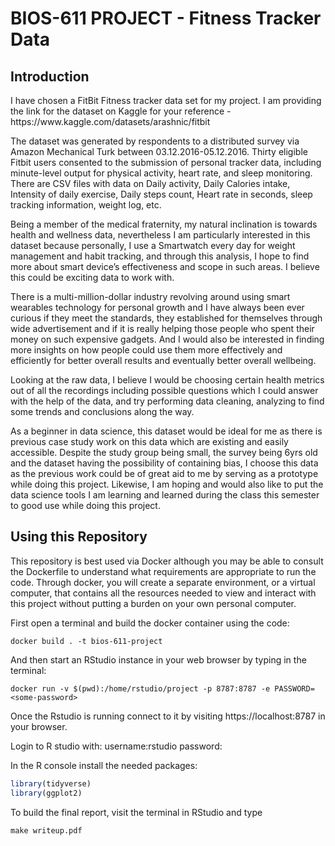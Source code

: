 BIOS-611 PROJECT - Fitness Tracker Data
===============

Introduction
------------

I have chosen a FitBit Fitness tracker data set for my project. I am providing the link for the dataset on Kaggle for your reference - https://www.kaggle.com/datasets/arashnic/fitbit

The dataset was generated by respondents to a distributed survey via Amazon Mechanical Turk between 03.12.2016-05.12.2016. Thirty eligible Fitbit users consented to the submission of personal tracker data, including minute-level output for physical activity, heart rate, and sleep monitoring. There are CSV files with data on Daily activity, Daily Calories intake, Intensity of daily exercise, Daily steps count, Heart rate in seconds, sleep tracking information, weight log, etc.

Being a member of the medical fraternity, my natural inclination is towards health and wellness data, nevertheless I am particularly interested in this dataset because personally, I use a Smartwatch every day for weight management and habit tracking, and through this analysis, I hope to find more about smart device’s effectiveness and scope in such areas. I believe this could be exciting data to work with.

There is a multi-million-dollar industry revolving around using smart wearables technology for personal growth and I have always been ever curious if they meet the standards, they established for themselves through wide advertisement and if it is really helping those people who spent their money on such expensive gadgets. And I would also be interested in finding more insights on how people could use them more effectively and efficiently for better overall results and eventually better overall wellbeing.

Looking at the raw data, I believe I would be choosing certain health metrics out of all the recordings including possible questions which I could answer with the help of the data, and try performing data cleaning, analyzing to find some trends and conclusions along the way.  

As a beginner in data science, this dataset would be ideal for me as there is previous case study work on this data which are existing and easily accessible. Despite the study group being small, the survey being 6yrs old and the dataset having the possibility of containing bias, I choose this data as the previous work could be of great aid to me by serving as a prototype while doing this project. Likewise, I am hoping and would also like to put the data science tools I am learning and learned during the class this semester to good use while doing this project.

Using this Repository
---------------------
This repository is best used via Docker although you may be able to consult the Dockerfile to understand what requirements are appropriate to run the code. Through docker, you will create a separate environment, or a virtual computer, that contains all the resources needed to view and interact with this project without putting a burden on your own personal computer.

First open a terminal and build the docker container using the code:
```
docker build . -t bios-611-project
```

And then start an RStudio instance in your web browser by typing in the terminal:

```
docker run -v $(pwd):/home/rstudio/project -p 8787:8787 -e PASSWORD=<some-password>
```

Once the Rstudio is running connect to it by visiting
https://localhost:8787 in your browser. 

Login to R studio with:
  username:rstudio
  password:<some-password>


In the R console install the needed packages:

```R
library(tidyverse)
library(ggplot2)
```

To build the final report, visit the terminal in RStudio and type

```
make writeup.pdf
```




